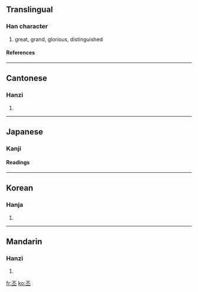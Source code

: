 ==Translingual==
===Han character===
{{Han char|rad=一|as=04|sn=5|four=1010<sub>9</sub>|canj=一火一 (MFM)}}
# great, grand, glorious, distinguished
====References====
{{Han ref|kx=0077.100|dkj=00030|dj=0155.010|hdz=10015.010|uh=4E15|ud=19989|bh=A541|bd=42305}}
----
==Cantonese==
===Hanzi===
{{yue-hanzi|jyut=|y=pei1}}
# {{defn|Cantonese}}
----
==Japanese==
===Kanji===
{{ja-kanji|grade=|rs=一04}}
====Readings====
{{ja-readings|on=[[ひ]] (hi)|kun=[[おおきい]] (ookii)}}
----
==Korean==
===Hanja===
{{ko-hanja|hangeul=비|rv=bi|mr=pi}}
# {{defn|Korean}}
----
==Mandarin==
===Hanzi===
{{cmn-hanzi|pin=liǎng (liang3), liàng (liang4), pī (pi1)|wg=liang<sup>3</sup>, liang<sup>4</sup>, p'i<sup>1</sup>|y=}}
# {{defn|Mandarin}}

[[fr:丕]]
[[ko:丕]]